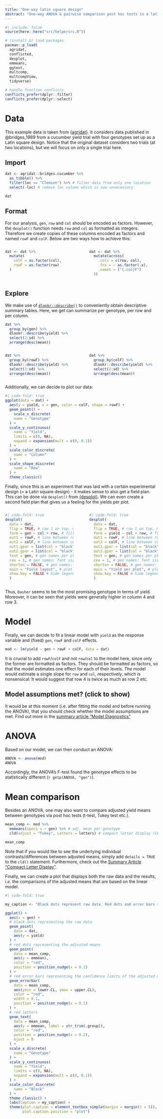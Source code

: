 ```yaml
---
title: "One-way latin square design"
abstract: "One-way ANOVA & pairwise comparison post hoc tests in a latin square design."
---
```


```r
#| include: false
source(here::here("src/helpersrc.R"))
```

```r
# (install &) load packages
pacman::p_load(
  agridat,
  conflicted,
  desplot,
  emmeans,
  ggtext,
  multcomp,
  multcompView,
  tidyverse)

# handle function conflicts
conflicts_prefer(dplyr::filter) 
conflicts_prefer(dplyr::select)
```

# Data

This example data is taken from [{agridat}](https://kwstat.github.io/agridat/). It considers data published in @bridges_1989 from a cucumber yield trial with four genotypes set up as a Latin square design. Notice that the original dataset considers two trials (at two locations), but we will focus on only a single trial here.

## Import

```r
dat <- agridat::bridges.cucumber %>% 
  as_tibble() %>% 
  filter(loc == "Clemson") %>% # filter data from only one location
  select(-loc) # remove loc column which is now unnecessary

dat
```

## Format

For our analysis, `gen`, `row` and `col` should be encoded as factors. However, the `desplot()` function needs `row` and `col` as formatted as integers. Therefore we create copies of these columns encoded as factors and named `rowF` and `colF`. Below are two ways how to achieve this:

::: columns
::: {.column width="49%"}
```r
dat <- dat %>%
  mutate(
    colF = as.factor(col),
    rowF = as.factor(row)
  )
```
:::

::: {.column width="2%"}
:::

::: {.column width="49%"}
```r
dat <- dat %>%
  mutate(across(
    .cols = c(row, col), 
    .fns = ~ as.factor(.x), 
    .names = ("{.col}F")
  ))
```
:::
:::

## Explore

We make use of [`dlookr::describe()`](../../misc/usefulthings.qmd#dlookr) to conveniently obtain descriptive summary tables. Here, we get can summarize per genotype, per row and per column.

```r
dat %>% 
  group_by(gen) %>% 
  dlookr::describe(yield) %>% 
  select(2:sd) %>%
  arrange(desc(mean))
```

::: columns
::: {.column width="49%"}
```r
dat %>% 
  group_by(rowF) %>% 
  dlookr::describe(yield) %>% 
  select(2:sd) %>%
  arrange(desc(mean))
```
:::

::: {.column width="2%"}
:::

::: {.column width="49%"}
```r
dat %>% 
  group_by(colF) %>% 
  dlookr::describe(yield) %>% 
  select(2:sd) %>%
  arrange(desc(mean))
```
:::
:::

Additionally, we can decide to plot our data:

```r
#| code-fold: true
ggplot(data = dat) +
  aes(y = yield, x = gen, color = colF, shape = rowF) +
  geom_point() +
    scale_x_discrete(
    name = "Genotype"
  ) +
  scale_y_continuous(
    name = "Yield",
    limits = c(0, NA),
    expand = expansion(mult = c(0, 0.1))
  ) +
  scale_color_discrete(
    name = "Column"
  ) +
  scale_shape_discrete(
    name = "Row"
  ) +
  theme_classic()
```

Finally, since this is an experiment that was laid with a certain experimental design (= a Latin square design) - it makes sense to also get a field plan. This can be done via `desplot()` from [{desplot}](../../misc/usefulthings.qmd#desplot). We can even create a second field plan that gives us a feeling for the yields per plot.

::: columns
::: {.column width="49%"}
```r
#| code-fold: true
desplot(
  data = dat,
  flip = TRUE, # row 1 on top, not on bottom
  form = gen ~ col + row, # fill color per genotype       
  out1 = rowF, # line between rows
  out2 = colF, # line between columns
  out1.gpar = list(col = "black", lwd = 2), # out1 line style
  out2.gpar = list(col = "black", lwd = 2), # out2 line style
  text = gen, # gen names per plot
  cex = 1, # gen names: font size
  shorten = FALSE, # gen names: don't abbreviate
  main = "Field layout", # plot title
  show.key = FALSE # hide legend
  ) 
```
:::

::: {.column width="2%"}
:::

::: {.column width="49%"}
```r
#| code-fold: true
desplot(
  data = dat,
  flip = TRUE, # row 1 on top, not on bottom
  form = yield ~ col + row, # fill color according to yield     
  out1 = rowF, # line between rows
  out2 = colF, # line between columns
  out1.gpar = list(col = "black", lwd = 2), # out1 line style
  out2.gpar = list(col = "black", lwd = 2), # out2 line style
  text = gen, # gen names per plot
  cex = 1, # gen names: font size
  shorten = FALSE, # gen names: don't abbreviate
  main = "Yield per plot", # plot title
  show.key = FALSE # hide legend
  ) 
```
:::
:::

Thus, `Dasher` seems to be the most promising genotype in terms of yield. Moreover, it can be seen that yields were generally higher in column 4 and row 3.

# Model

Finally, we can decide to fit a linear model with `yield` as the response variable and (fixed) `gen`, `rowF` and `colF` effects.

```r
mod <- lm(yield ~ gen + rowF + colF, data = dat)
```

::: callout-important
It is crucial to add `rowF`/`colF` and not `row`/`col` to the model here, since only the former are formatted as factors. They should be formatted as factors, so that the model estimates one effect for each of their levels. The model would estimate a single slope for `row` and `col`, respectively, which is nonsensical: It would suggest that row 4 is twice as much as row 2 etc.
:::

::: {.callout-warning collapse="true"}
## Model assumptions met? (click to show)

It would be at this moment (i.e. after fitting the model and before running the ANOVA), that you should check whether the model assumptions are met. Find out more in the [summary article "Model Diagnostics"](../../summaryarticles/modeldiagnostics.qmd)
:::

# ANOVA

Based on our model, we can then conduct an ANOVA:

```r
ANOVA <- anova(mod)
ANOVA
```

Accordingly, the ANOVA's F-test found the genotype effects to be statistically different (`r getp(ANOVA, "gen")`).

# Mean comparison

Besides an ANOVA, one may also want to compare adjusted yield means between genotypes via post hoc tests (t-test, Tukey test etc.).

```r
mean_comp <- mod %>% 
  emmeans(specs = ~ gen) %>% # adj. mean per genotype
  cld(adjust = "Tukey", Letters = letters) # compact letter display (CLD)

mean_comp
```

Note that if you would like to see the underlying individual contrasts/differences between adjusted means, simply add `details = TRUE` to the `cld()` statement. Furthermore, check out the [Summary Article "Compact Letter Display"](../../summaryarticles/compactletterdisplay.qmd).

Finally, we can create a plot that displays both the raw data and the results, *i.e.* the comparisons of the adjusted means that are based on the linear model.

```r
#| code-fold: true

my_caption <- "Black dots represent raw data. Red dots and error bars represent adjusted means with 95% confidence limits per genotype Means followed by a common letter are not significantly different according to the Tukey-test."

ggplot() +
  aes(x = gen) +
  # black dots representing the raw data
  geom_point(
    data = dat,
    aes(y = yield)
  ) +
  # red dots representing the adjusted means
  geom_point(
    data = mean_comp,
    aes(y = emmean),
    color = "red",
    position = position_nudge(x = 0.1)
  ) +
  # red error bars representing the confidence limits of the adjusted means
  geom_errorbar(
    data = mean_comp,
    aes(ymin = lower.CL, ymax = upper.CL),
    color = "red",
    width = 0.1,
    position = position_nudge(x = 0.1)
  ) +
  # red letters 
  geom_text(
    data = mean_comp,
    aes(y = emmean, label = str_trim(.group)),
    color = "red",
    position = position_nudge(x = 0.2),
    hjust = 0
  ) +
  scale_x_discrete(
    name = "Genotype"
  ) +
  scale_y_continuous(
    name = "Yield",
    limits = c(0, NA),
    expand = expansion(mult = c(0, 0.1))
  ) +
  scale_color_discrete(
    name = "Block"
  ) +
  theme_classic() +
  labs(caption = my_caption) +
  theme(plot.caption = element_textbox_simple(margin = margin(t = 5)),
        plot.caption.position = "plot")
```
